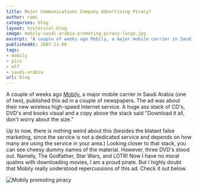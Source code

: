```yaml
---
title: Major Communications Company Advertising Piracy?
author: rami
categories: blog
layout: historical-blog
image: mobily-saudi-arabia-promoting-piracy-large.jpg
excerpt: "A couple of weeks ago Mobily, a major mobile carrier in Saudi Arabia (one of two), published this ad in a couple of newspapers. The ad was about their new wireless high-speed Internet service. A huge ass stack of CD's, DVD's and books visual and a copy above the stack said \"Download it all, don't worry about the size.\""
publishedAt: 2007-11-06
tags:
- mobily
- pics
- wtf
- saudi-arabia
url: blog
---
```


A couple of weeks ago [Mobily](http://mobily.com.sa), a major mobile carrier in Saudi Arabia (one of two), published this ad in a couple of newspapers. The ad was about their new wireless high-speed Internet service. A huge ass stack of CD's, DVD's and books visual and a copy above the stack said "Download it all, don't worry about the size." 

Up to now, there is nothing weird about this (besides the blatant false marketing, since the service is not a dedicated service and depends on how many are using the service in your area.) Looking closer to that stack, you can see cheesy dummy names of the material. However, three DVD's stood out. Namely, The Godfather, Star Wars, and LOTR! Now I have no moral qualms with downloading movies, I am a proud pirate. But I highly doubt that Mobily really understood repercussions of this ad. Check it out below.


![Mobily promoting piracy](/assets/images/content/blog/mobily-saudi-arabia-promoting-piracy-large.jpg)
